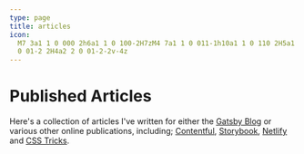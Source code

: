 ```yaml
---
type: page
title: articles
icon:
  M7 3a1 1 0 000 2h6a1 1 0 100-2H7zM4 7a1 1 0 011-1h10a1 1 0 110 2H5a1 1 0 01-1-1zM2 11a2 2 0 012-2h12a2 2 0 012 2v4a2 2
  0 01-2 2H4a2 2 0 01-2-2v-4z
---
```



# Published Articles

Here's a collection of articles I've written for either the
[Gatsby Blog](https://www.gatsbyjs.com/contributors/paul-scanlon) or various other online publications, including;
[Contentful](https://www.contentful.com/), [Storybook](https://storybook.js.org/), [Netlify](https://www.netlify.com/)
and [CSS Tricks](https://css-tricks.com/).

<AllArticles />
